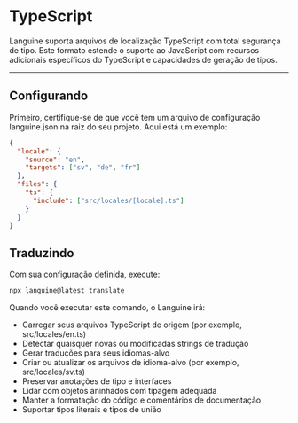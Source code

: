 # TypeScript

Languine suporta arquivos de localização TypeScript com total segurança de tipo. Este formato estende o suporte ao JavaScript com recursos adicionais específicos do TypeScript e capacidades de geração de tipos.

---

## Configurando

Primeiro, certifique-se de que você tem um arquivo de configuração languine.json na raiz do seu projeto. Aqui está um exemplo:

```json
{
  "locale": {
    "source": "en",
    "targets": ["sv", "de", "fr"]
  },
  "files": {
    "ts": {
      "include": ["src/locales/[locale].ts"]
    }
  }
}
```

## Traduzindo

Com sua configuração definida, execute:

```bash
npx languine@latest translate
```

Quando você executar este comando, o Languine irá:

- Carregar seus arquivos TypeScript de origem (por exemplo, src/locales/en.ts)
- Detectar quaisquer novas ou modificadas strings de tradução
- Gerar traduções para seus idiomas-alvo
- Criar ou atualizar os arquivos de idioma-alvo (por exemplo, src/locales/sv.ts)
- Preservar anotações de tipo e interfaces
- Lidar com objetos aninhados com tipagem adequada
- Manter a formatação do código e comentários de documentação
- Suportar tipos literais e tipos de união
